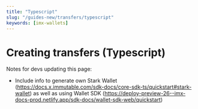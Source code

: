 ```yaml
---
title: "Typescript"
slug: "/guides-new/transfers/typescript"
keywords: [imx-wallets]
---
```


# Creating transfers (Typescript)

Notes for devs updating this page:
* Include info to generate own Stark Wallet (https://docs.x.immutable.com/sdk-docs/core-sdk-ts/quickstart#stark-wallet) as well as using Wallet SDK (https://deploy-preview-26--imx-docs-prod.netlify.app/sdk-docs/wallet-sdk-web/quickstart)